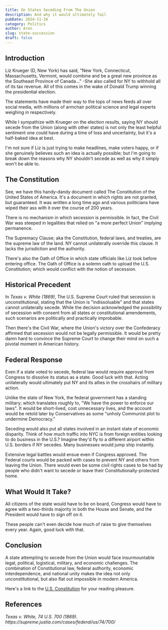 ```yaml
---
title: On States Seceding From The Union
description: And why it would ultimately fail
pubDate: 2024-11-26
category: Politics
author: Aron
slug: state-succession
draft: false
---
```


## Introduction

Liz Krueger (D, New York) has said, "New York, Connecticut, Massachusetts, Vermont, would combine and be a great new province as the Southeast Province of Canada..." -She also called for NY to withhold all of its tax revenue. All of this comes in the wake of Donald Trump winning the presidential election.

The statements have made their way to the tops of news feeds all over social media, with millions of armchair political science and legal experts weighing in respectively.

While I sympathize with Krueger on the election results, saying NY should secede from the Union (along with other states) is not only the least helpful sentiment one could have during a time of loss and uncertainty, but it's a half-baked idea at best.

I'm not sure if Liz is just trying to make headlines, make voters happy, or if she genuinely believes such an idea is actually possible; but I'm going to break down the reasons why NY shouldn't secede as well as why it simply won't be able to.

## The Constitution

See, we have this handy-dandy document called The Constitution of the United States of America. It's a document in which rights are not granted, but guaranteed. It was written a long time ago and various politicians have wiped their ass with it over the course of 200 years.

There is no mechanism in which secession is permissible. In fact, the Civil War was steeped in legalities that relied on "a more perfect Union" implying permanence.

The Supremacy Clause; aka the Constitution, federal laws, and treaties, are the supreme law of the land. NY cannot unilaterally override this clause. It lacks the jurisdiction and the authority.

There's also the Oath of Office in which state officials like Liz took before entering office. The Oath of Office is a solemn oath to upload the U.S. Constitution; which would conflict with the notion of secession.

## Historical Precedent

In _Texas v. White (1869)_, The U.S. Supreme Court ruled that secession is unconstitutional, stating that the Union is "indissoluable" and that states cannot unilaterally secede. While the decision acknowledged the possibility of secession with consent from all states or constitutional amendements, such scenarios are politically and practically improbable.

Then there's the Civil War, where the Union's victory over the Confederacy affirmed that secession would not be legally permissible. It would be pretty damn hard to convince the Supreme Court to change their mind on such a pivotal moment in American history.

## Federal Response

Even if a state voted to secede, federal law would require approval from Congress to dissolve its status as a state. Good luck with that. Acting unilaterally would ultimately put NY and its allies in the crosshairs of military action.

Unlike the state of New York, the federal government has a standing military; which translates roughly to, "We have the power to enforce our laws". It would be short-lived, cost unnecessary lives, and the account would be retold later by Conservatives as some "unholy Communist plot to undermine Democracy."

Seceding would also put all states involved in an instant state of economic disparity. Think of how much traffic into NYC is from foreign entities looking to do business in the U.S.? Imagine they'd fly to a different airport within U.S. borders if NY secedes. Many businesses would jump ship instantly.

Extensive legal battles would ensue even if Congress approved. The Federal courts would be packed with cases to prevent NY and others from leaving the Union. There would even be some civil rights cases to be had by people who didn't want to secede or leave their Constitutionally-protected home.

## What Would It Take?

All citizens of the state would have to be on board, Congress would have to agree with a two-thirds majority in both the House and Senate, and the President would have to sign off on it.

These people can't even decide how much of raise to give themselves every year. Again, good luck with that.

## Conclusion

A state attempting to secede from the Union would face insurmountable legal, political, logistical, military, and economic challenges. The combination of Constitutional law, federal authority, economic interdependence, and national unity makes the idea not only unconstitutional, but also flat out impossible in modern America.

Here's a link to the [U.S. Constitution](https://constitutioncenter.org/the-constitution/full-text) for your reading pleasure.

## References

<cite>
  Texas v. White, 74 U.S. 700 (1869).
  https://supreme.justia.com/cases/federal/us/74/700/
</cite>
